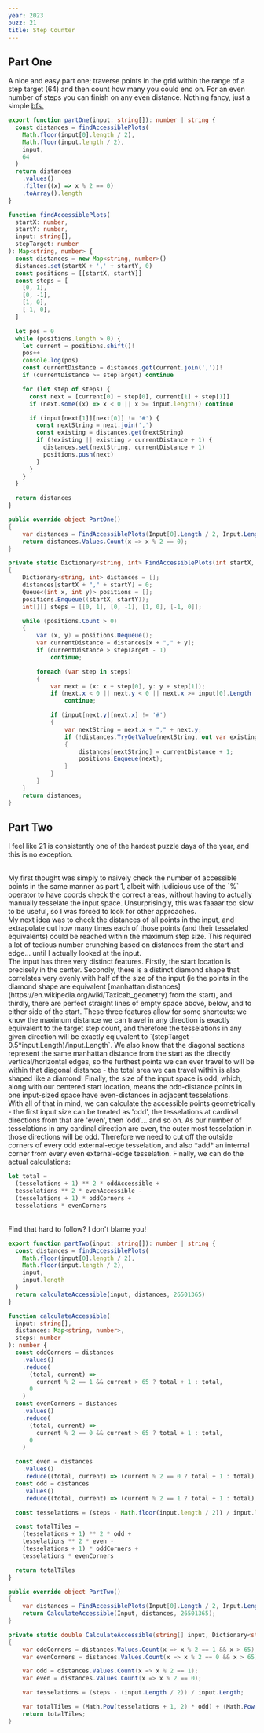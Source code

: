 ```yaml
---
year: 2023
puzz: 21
title: Step Counter
---
```


## Part One

A nice and easy part one; traverse points in the grid within the range of a step target (64) and then count how many you could end on. For an even number of steps you can finish on any even distance. Nothing fancy, just a simple [bfs.](https://en.wikipedia.org/wiki/Breadth-first_search)

<CodeBox names="typescript|C#">

```ts
export function partOne(input: string[]): number | string {
  const distances = findAccessiblePlots(
    Math.floor(input[0].length / 2),
    Math.floor(input.length / 2),
    input,
    64
  )
  return distances
    .values()
    .filter((x) => x % 2 == 0)
    .toArray().length
}

function findAccessiblePlots(
  startX: number,
  startY: number,
  input: string[],
  stepTarget: number
): Map<string, number> {
  const distances = new Map<string, number>()
  distances.set(startX + ',' + startY, 0)
  const positions = [[startX, startY]]
  const steps = [
    [0, 1],
    [0, -1],
    [1, 0],
    [-1, 0],
  ]

  let pos = 0
  while (positions.length > 0) {
    let current = positions.shift()!
    pos++
    console.log(pos)
    const currentDistance = distances.get(current.join(','))!
    if (currentDistance >= stepTarget) continue

    for (let step of steps) {
      const next = [current[0] + step[0], current[1] + step[1]]
      if (next.some((x) => x < 0 || x >= input.length)) continue

      if (input[next[1]][next[0]] != '#') {
        const nextString = next.join(',')
        const existing = distances.get(nextString)
        if (!existing || existing > currentDistance + 1) {
          distances.set(nextString, currentDistance + 1)
          positions.push(next)
        }
      }
    }
  }

  return distances
}
```

```csharp
public override object PartOne()
{
    var distances = FindAccessiblePlots(Input[0].Length / 2, Input.Length / 2, Input, 64);
    return distances.Values.Count(x => x % 2 == 0);
}

private static Dictionary<string, int> FindAccessiblePlots(int startX, int startY, string[] input, long stepTarget)
{
    Dictionary<string, int> distances = [];
    distances[startX + "," + startY] = 0;
    Queue<(int x, int y)> positions = [];
    positions.Enqueue((startX, startY));
    int[][] steps = [[0, 1], [0, -1], [1, 0], [-1, 0]];

    while (positions.Count > 0)
    {
        var (x, y) = positions.Dequeue();
        var currentDistance = distances[x + "," + y];
        if (currentDistance > stepTarget - 1)
            continue;

        foreach (var step in steps)
        {
            var next = (x: x + step[0], y: y + step[1]);
            if (next.x < 0 || next.y < 0 || next.x >= input[0].Length || next.y >= input.Length)
                continue;

            if (input[next.y][next.x] != '#')
            {
                var nextString = next.x + "," + next.y;
                if (!distances.TryGetValue(nextString, out var existing) || existing > currentDistance + 1)
                {
                    distances[nextString] = currentDistance + 1;
                    positions.Enqueue(next);
                }
            }
        }
    }
    return distances;
}
```

</CodeBox>

## Part Two

I feel like 21 is consistently one of the hardest puzzle days of the year, and this is no exception.

<br />
My first thought was simply to naively check the number of accessible points in the
same manner as part 1, albeit with judicious use of the `%` operator to have coords
check the correct areas, without having to actually manually tesselate the input
space. Unsurprisingly, this was faaaar too slow to be useful, so I was forced to
look for other approaches.
<br />
My next idea was to check the distances of all points in the input, and extrapolate
out how many times each of those points (and their tesselated equivalents) could
be reached within the maximum step size. This required a lot of tedious number crunching
based on distances from the start and edge... until I actually looked at the input.
<br />
The input has three very distinct features. Firstly, the start location is precisely
in the center. Secondly, there is a distinct diamond shape that correlates very evenly
with half of the size of the input (ie the points in the diamond shape are equivalent
[manhattan distances](https://en.wikipedia.org/wiki/Taxicab_geometry) from the start),
and thirdly, there are perfect straight lines of empty space above, below, and to
either side of the start. These three features allow for some shortcuts: we know
the maximum distance we can travel in any direction is exactly equivalent to the
target step count, and therefore the tesselations in any given direction will be
exactly eqiuvalent to `(stepTarget - 0.5*input.Length)/input.Length`. We also know
that the diagonal sections represent the same manhattan distance from the start as
the directly vertical/horizontal edges, so the furthest points we can ever travel
to will be within that diagonal distance - the total area we can travel within is
also shaped like a diamond! Finally, the size of the input space is odd, which, along
with our centered start location, means the odd-distance points in one input-sized
space have even-distances in adjacent tesselations.
<br />
With all of that in mind, we can calculate the accessible points geometrically -
the first input size can be treated as 'odd', the tesselations at cardinal directions
from that are 'even', then 'odd'... and so on. As our number of tesselations in any
cardinal direction are even, the outer most tesselation in those directions will
be odd. Therefore we need to cut off the outside corners of every odd external-edge
tesselation, and also *add* an internal corner from every even external-edge tesselation.
Finally, we can do the actual calculations:

```js
let total =
  (tesselations + 1) ** 2 * oddAccessible +
  tesselations ** 2 * evenAccessible -
  (tesselations + 1) * oddCorners +
  tesselations * evenCorners
```

<br />
Find that hard to follow? I don't blame you!

<CodeBox names="typescript|C#">

```ts
export function partTwo(input: string[]): number | string {
  const distances = findAccessiblePlots(
    Math.floor(input[0].length / 2),
    Math.floor(input.length / 2),
    input,
    input.length
  )
  return calculateAccessible(input, distances, 26501365)
}

function calculateAccessible(
  input: string[],
  distances: Map<string, number>,
  steps: number
): number {
  const oddCorners = distances
    .values()
    .reduce(
      (total, current) =>
        current % 2 == 1 && current > 65 ? total + 1 : total,
      0
    )
  const evenCorners = distances
    .values()
    .reduce(
      (total, current) =>
        current % 2 == 0 && current > 65 ? total + 1 : total,
      0
    )

  const even = distances
    .values()
    .reduce((total, current) => (current % 2 == 0 ? total + 1 : total), 0)
  const odd = distances
    .values()
    .reduce((total, current) => (current % 2 == 1 ? total + 1 : total), 0)

  const tesselations = (steps - Math.floor(input.length / 2)) / input.length

  const totalTiles =
    (tesselations + 1) ** 2 * odd +
    tesselations ** 2 * even -
    (tesselations + 1) * oddCorners +
    tesselations * evenCorners

  return totalTiles
}
```

```csharp
public override object PartTwo()
{
    var distances = FindAccessiblePlots(Input[0].Length / 2, Input.Length / 2, Input, Input.Length);
    return CalculateAccessible(Input, distances, 26501365);
}

private static double CalculateAccessible(string[] input, Dictionary<string, int> distances, int steps)
{
    var oddCorners = distances.Values.Count(x => x % 2 == 1 && x > 65);
    var evenCorners = distances.Values.Count(x => x % 2 == 0 && x > 65);

    var odd = distances.Values.Count(x => x % 2 == 1);
    var even = distances.Values.Count(x => x % 2 == 0);

    var tesselations = (steps - (input.Length / 2)) / input.Length;

    var totalTiles = (Math.Pow(tesselations + 1, 2) * odd) + (Math.Pow(tesselations, 2) * even) - ((tesselations + 1) * oddCorners) + (tesselations * evenCorners);
    return totalTiles;
}
```

</CodeBox>

